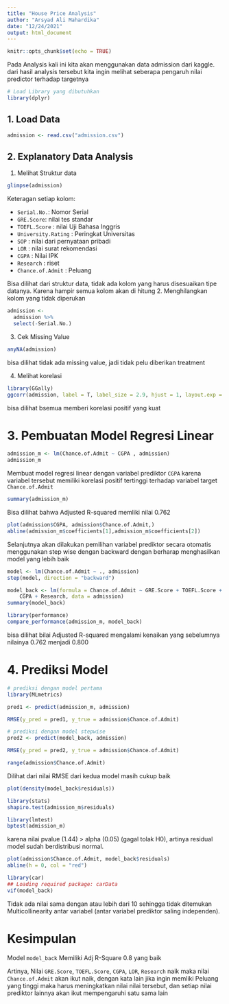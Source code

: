 ---
title: "House Price Analysis"
author: "Arsyad Ali Mahardika"
date: "12/24/2021"
output: html_document
---

```{r setup, include=FALSE}
knitr::opts_chunk$set(echo = TRUE)
```

Pada Analysis kali ini kita akan menggunakan data admission dari kaggle.
dari hasil analysis tersebut kita ingin melihat seberapa pengaruh nilai predictor terhadap targetnya



```{r}
# Load Library yang dibutuhkan
library(dplyr)
```

## 1. Load Data
```{r}
admission <- read.csv("admission.csv")
```
## 2. Explanatory Data Analysis

1. Melihat Struktur data
```{r}
glimpse(admission)
```
Keteragan setiap kolom:

  - `Serial.No.`: Nomor Serial      
  - `GRE.Score`: nilai tes standar 
  - `TOEFL.Score` : nilai Uji Bahasa Inggris 
  - `University.Rating` : Peringkat Universitas
  - `SOP` : nilai dari pernyataan pribadi    
  - `LOR ` : nilai surat rekomendasi        
  - `CGPA` : Nilai IPK      
  - `Research` : riset       
  - `Chance.of.Admit ` : Peluang       
  

Bisa dilihat dari struktur data, tidak ada kolom yang harus disesuaikan tipe datanya. Karena hampir semua kolom akan di hitung
2. Menghilangkan kolom yang tidak diperukan
```{r}
admission <-
  admission %>% 
  select(-Serial.No.)
```


3. Cek Missing Value
```{r}
anyNA(admission)
```
bisa dilihat tidak ada missing value, jadi tidak pelu diberikan treatment

4. Melihat korelasi 
```{r}
library(GGally)
ggcorr(admission, label = T, label_size = 2.9, hjust = 1, layout.exp = 2)
```

bisa dilihat bsemua memberi korelasi positif yang kuat 

# 3. Pembuatan Model Regresi Linear
```{r}
admission_m <- lm(Chance.of.Admit ~ CGPA , admission)
admission_m
```
Membuat model regresi linear dengan variabel prediktor `CGPA` karena variabel tersebut memiliki korelasi positif tertinggi terhadap variabel target `Chance.of.Admit`

```{r}
summary(admission_m)
```
Bisa dilihat bahwa Adjusted R-squared memliki nilai 0.762 

```{r}
plot(admission$CGPA, admission$Chance.of.Admit,)
abline(admission_m$coefficients[1],admission_m$coefficients[2])
```

Selanjutnya akan dilakukan pemilihan variabel prediktor secara otomatis menggunakan step wise dengan backward dengan berharap menghasilkan model yang lebih baik

```{r}
model <- lm(Chance.of.Admit ~ ., admission)
step(model, direction = "backward")
```
```{r}
model_back <- lm(formula = Chance.of.Admit ~ GRE.Score + TOEFL.Score + LOR + 
    CGPA + Research, data = admission)
summary(model_back)
```
```{r}
library(performance)
compare_performance(admission_m, model_back)
```

bisa dilihat bilai Adjusted R-squared mengalami kenaikan yang sebelumnya nilainya  0.762  menjadi   0.800


# 4. Prediksi Model


```{r}
# prediksi dengan model pertama
library(MLmetrics)

pred1 <- predict(admission_m, admission)

RMSE(y_pred = pred1, y_true = admission$Chance.of.Admit)

```


```{r}
# prediksi dengan model stepwise
pred2 <- predict(model_back, admission)

RMSE(y_pred = pred2, y_true = admission$Chance.of.Admit)
```


```{r}
range(admission$Chance.of.Admit)
```
Dilihat dari nilai RMSE dari kedua model masih cukup baik

```{r}
plot(density(model_back$residuals))
```

```{r}
library(stats)
shapiro.test(admission_m$residuals)
```
```{r}
library(lmtest)
bptest(admission_m)
```

karena nilai pvalue (1.44) > alpha (0.05) (gagal tolak H0), artinya residual model sudah berdistribusi normal.


```{r}
plot(admission$Chance.of.Admit, model_back$residuals)
abline(h = 0, col = "red")
```


```{r}
library(car)
## Loading required package: carData
vif(model_back)
```

Tidak ada nilai sama dengan atau lebih dari 10 sehingga tidak ditemukan Multicollinearity antar variabel (antar variabel prediktor saling independen).

# Kesimpulan

Model `model_back` Memiliki Adj R-Square 0.8 yang baik

Artinya, Nilai `GRE.Score`, `TOEFL.Score`, `CGPA`, `LOR`, `Research`  naik maka nilai `Chance.of.Admit` akan ikut naik, dengan kata lain jika ingin memliki Peluang yang tinggi maka harus meningkatkan nilai nilai tersebut, dan setiap nilai prediktor lainnya akan ikut mempengaruhi satu sama lain





























